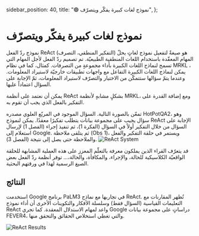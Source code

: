   sidebar_position: 40,
  title: "🟢 نموذج لغات كبيرة يفكّر ويتصرّف",
};

# نموذج لغات كبيرة يفكّر ويتصرّف

نموذج ردّ الفعل ReAct (التفكير المنطقي، التصرف) هو صيغةٌ لتفعيل نموذج لغاتٍ يحلّ المهام المعقّدة باستخدام اللغات المنطقية الطبيعيّة. تم تصميم ردّ الفعل لأجل المهام التي تسمح لنماذج اللغات الكبيرة بأداء مجموعةٍ من التصرفات. كمثال، كما في نظام MRKL ، يمكن لنماذج اللغات الكبيرة التفاعل مع واجهات تطبيقات خارجيّة لاستيراد المعلومات. وعندما يتمّ سؤالها ستتمكّن من الاختيار والتصرّف لاستيراد المعلومات، ثمّ الإجابة على السؤال اعتماداً عليها.

يمكن أن نعتمد على أنظمة ReAct بشكلٍ مشابهٍ لأنظمة MRKL، ومع إضافة القدرة على التفكير بالفعل الذي يجب أن تقوم به.

تمعّن بالصورة التالية. السؤال الموجود في المربّع العلوي مصدره HotPotQA2، وهو سؤال يجيب على مجموعة بيانات يتطلب تفكيرًا معقدًا. يمكن لنموذج ReAct الإجابة على السؤال من خلال التفكير أولاً في السؤال (الفكرة 1)، ثم تنفيذ إجراء (الفصل 1) لإرسال استعلام إلى Google. ثم يتلقى ملاحظة (Obs 1)، ويستمر في حلقة التفكير والفعل والملاحظة حتى يصل إلى نتيجة (الفصل 3).
![ReAct System](https://learnprompting.org/assets/images/react_qa-c10be33ab46c41e5bf4dee9066df3e41.webp)

قد يتعرّف القراء الذين يملكون معرفة بالتعلّم المعزز على هذه العملية المشابهة للحلقة الواقعيّة الكلاسيكية للحالة، والإجراء، والمكافأة، والحالة،... توفر أنظمة ردّ الفعل بعض الصيغ الرسمية لهذا في ورقتهم البحثية.

## النتائج

استخدمت Google برنامج PaLM3 في تجاربها مع نماذج ReAct. تُظهر المقارنات مع التعليمات القياسية (السؤال فقط) وسلسلة الأفكار والتكوينات الأخرى أن أداء نموذج ReAct واعد لمهام الاستدلال المعقدة. كما تجري Google دراساتٍ على مجموعة بيانات FEVER4، والتي تغطي استخلاص الحقائق والتحقق منها.

![ReAct Results](https://learnprompting.org/assets/images/react_performance-80d12fa8026a0599d05fd2dabcc8a283.webp)
